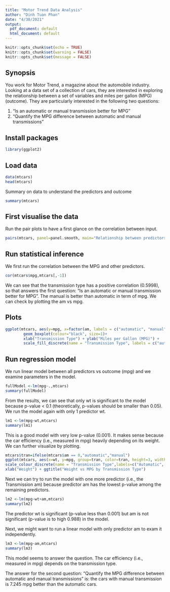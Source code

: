 ```yaml
---
title: "Motor Trend Data Analysis"
author: "Dinh Tuan Phan"
date: "4/30/2021"
output:
  pdf_document: default
  html_document: default
---
```


```r
knitr::opts_chunk$set(echo = TRUE)
knitr::opts_chunk$set(warning = FALSE)
knitr::opts_chunk$set(message = FALSE)
```

## Synopsis

You work for Motor Trend, a magazine about the automobile industry. Looking at a data set of a collection of cars, they are interested in exploring the relationship between a set of variables and miles per gallon (MPG) (outcome). They are particularly interested in the following two questions:

1. “Is an automatic or manual transmission better for MPG”
2. "Quantify the MPG difference between automatic and manual transmissions"  

## Install packages

```r
library(ggplot2)
```

## Load data

```r
data(mtcars)
head(mtcars)
```


Summary on data to understand the predictors and outcome

```r
summary(mtcars)
```


## First visualise the data

Run the pair plots to have a first glance on the correlation between input.

```r
pairs(mtcars, panel=panel.smooth, main="Relationship between predictors")

```


## Run statistical inference

We first run the correlation between the MPG and other predictors.

```r
cor(mtcars$mpg,mtcars[,-1])

```

We can see that the transmission type has a positive correlation (0.5998), so that answers the first question: “Is an automatic or manual transmission better for MPG”. The manual is better than automatic in term of mpg. We can check by plotting the am vs mpg.


## Plots

```r
ggplot(mtcars, aes(y=mpg, x=factor(am, labels = c("automatic", "manual")), fill=factor(am)))+
        geom_boxplot(colour="black", size=1)+
        xlab("Transmission Type") + ylab("Miles per Gallon (MPG)") + 
        scale_fill_discrete(name = "Transmission Type", labels = c("automatic", "manual"))
```


## Run regression model

We run linear model between all predictors vs outcome (mpg) and we examine parameters in the model.

```r
fullModel <-lm(mpg~.,mtcars)
summary(fullModel)
```

From the results, we can see that only wt is significant to the model because p-value < 0.1 (theoretically, p-values should be smaller than 0.05). We run the model again with only 1 predictor wt.


```r
lm1 <-lm(mpg~wt,mtcars)
summary(lm1)
```

This is a good model with very low p-value (0.001). It makes sense because the car efficiency (i.e., measured in mpg) heavily depending on its weight. We can further visualize by plotting.

```r
mtcars$tran=ifelse(mtcars$am == 0,"automatic","manual")
ggplot(mtcars, aes(x=wt, y=mpg, group=tran, color=tran, height=3, width=3)) + geom_point() +  
scale_colour_discrete(name = "Transmission Type",labels=c("Automatic", "Manual")) + 
xlab("Weight") + ggtitle("Weight vs MPG by Transmission Type")
```



Next we can try to run the model with one more predictor (i.e., the Transmission am) because predictor am has the lowest p-value among the remaining predictors.

```r
lm2 <-lm(mpg~wt+am,mtcars)
summary(lm2)
```

The predictor wt is significant (p-value less than 0.001) but am is not significant (p-value is to high 0.988) in the model.


Next, we might want to run a linear model with only predictor am to exam it independently.

```r
lm3 <-lm(mpg~am,mtcars)
summary(lm3)
```

This model seems to answer the question. The car efficiency (i.e., measured in mpg) depends on the transmission type.

The answer for the second question: "Quantify the MPG difference between automatic and manual transmissions" is: the cars with manual transmission is 7.245 mpg better than the automatic cars.





